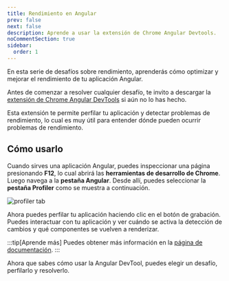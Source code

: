 ```yaml
---
title: Rendimiento en Angular
prev: false
next: false
description: Aprende a usar la extensión de Chrome Angular Devtools.
noCommentSection: true
sidebar:
  order: 1
---
```



En esta serie de desafíos sobre rendimiento, aprenderás cómo optimizar y mejorar el rendimiento de tu aplicación Angular.

Antes de comenzar a resolver cualquier desafío, te invito a descargar la [extensión de Chrome Angular DevTools](https://chrome.google.com/webstore/detail/angular-devtools/ienfalfjdbdpebioblfackkekamfmbnh) si aún no lo has hecho.

Esta extensión te permite perfilar tu aplicación y detectar problemas de rendimiento, lo cual es muy útil para entender dónde pueden ocurrir problemas de rendimiento.

## Cómo usarlo

Cuando sirves una aplicación Angular, puedes inspeccionar una página presionando <b>F12</b>, lo cual abrirá las <b>herramientas de desarrollo de Chrome</b>. Luego navega a la <b>pestaña Angular</b>. Desde allí, puedes seleccionar la <b>pestaña Profiler</b> como se muestra a continuación.

![profiler tab](../../../../../assets/performance/profiler-tab.png 'Profiler tab')

Ahora puedes perfilar tu aplicación haciendo clic en el botón de grabación. Puedes interactuar con tu aplicación y ver cuándo se activa la detección de cambios y qué componentes se vuelven a renderizar.

:::tip[Aprende más]
Puedes obtener más información en la [página de documentación](https://angular.io/guide/devtools).
:::

Ahora que sabes cómo usar la Angular DevTool, puedes elegir un desafío, perfilarlo y resolverlo.

<LinkCard
  title="🟢 Default vs OnPush"
  description="Aprende la diferencia entre las estrategias de detección de cambios Default y OnPush."
  href="/es/challenges/performance/34-default-onpush/"
/>

<LinkCard
  title="🟢 Memoización"
  description="Aprende sobre el poder de los pure pipes."
  href="/es/challenges/performance/35-memoize/"
/>

<LinkCard
  title="🟠 Optimizando el Change Detection"
  description="Aprende sobre como optimizar tu aplicacion entendiendo bien el change detection en Angular"
  href="/es/challenges/performance/12-scroll-cd/"
/>

